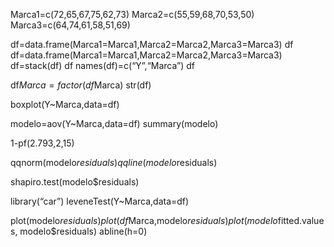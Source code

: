 Marca1=c(72,65,67,75,62,73)
Marca2=c(55,59,68,70,53,50)
Marca3=c(64,74,61,58,51,69)

df=data.frame(Marca1=Marca1,Marca2=Marca2,Marca3=Marca3)
df
df=data.frame(Marca1=Marca1,Marca2=Marca2,Marca3=Marca3)
df=stack(df)
df
names(df)=c("Y","Marca")
df

df$Marca=factor(df$Marca)
str(df)

boxplot(Y~Marca,data=df)

modelo=aov(Y~Marca,data=df)
summary(modelo)

1-pf(2.793,2,15)


qqnorm(modelo$residuals)
qqline(modelo$residuals)

shapiro.test(modelo$residuals)

library("car")
leveneTest(Y~Marca,data=df)


plot(modelo$residuals)
plot(df$Marca,modelo$residuals)
plot(modelo$fitted.values, modelo$residuals)
abline(h=0)

